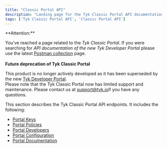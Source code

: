 ```yaml
---
title: "Classic Portal API"
description: "Landing page for the Tyk Classic Portal API documentation"
tags: ['Tyk Classic Portal API', 'Classic Portal API']
---
```



<Warning>
**Attention:**

You’ve reached a page related to the *Tyk Classic Portal*. If you were searching for *API documentation of the new Tyk
Developer Portal* please use the latest
[Postman collection](/mintdocs/product-stack/tyk-enterprise-developer-portal/api-documentation/tyk-edp-api) page.
<br />
<br />
**Future deprecation of Tyk Classic Portal**

This product is no longer actively developed as it
has been superseded by the new [Tyk Developer Portal](/mintdocs/portal/overview).
<br />
Please note that the Tyk Classic Portal now has limited support and maintenance. Please contact us at
[support@tyk.io](<mailto:support@tyk.io?subject=Tyk classic developer portal>)if you have any questions.
</Warning>



This section describes the Tyk Classic Portal API endpoints. It includes the following:

* [Portal Keys](/mintdocs/tyk-apis/tyk-portal-api/portal-keys)
* [Portal Policies](/mintdocs/tyk-apis/tyk-dashboard-api/portal-policies)
* [Portal Developers](/mintdocs/tyk-apis/tyk-portal-api/portal-developers)
* [Portal Configuration](/mintdocs/tyk-apis/tyk-portal-api/portal-configuration)
* [Portal Documentation](/mintdocs/tyk-apis/tyk-portal-api/portal-documentation)